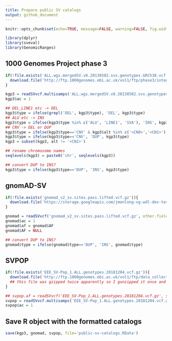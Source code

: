 ```yaml
---
title: Prepare public SV catalogs
output: github_document
---
```


```r
knitr::opts_chunk$set(echo=TRUE, message=FALSE, warning=FALSE, fig.width=10, fig.height=10)
```

```r
library(dplyr)
library(sveval)
library(GenomicRanges)
```

## 1000 Genomes Project phase 3

```r
if(!file.exists('ALL.wgs.mergedSV.v8.20130502.svs.genotypes.GRCh38.vcf.gz')){
  download.file('http://ftp.1000genomes.ebi.ac.uk/vol1/ftp/phase3/integrated_sv_map/supporting/GRCh38_positions/ALL.wgs.mergedSV.v8.20130502.svs.genotypes.GRCh38.vcf.gz', 'ALL.wgs.mergedSV.v8.20130502.svs.genotypes.GRCh38.vcf.gz')
}

kgp3 = readSVvcf.multisamps('ALL.wgs.mergedSV.v8.20130502.svs.genotypes.GRCh38.vcf.gz')
kgp3$ac = 1

## DEL_LINE1 etc -> DEL
kgp3$type = ifelse(grepl('DEL', kgp3$type), 'DEL', kgp3$type)
## ALU etc -> INS
kgp3$type = ifelse(kgp3$type %in% c('ALU', 'LINE1', 'SVA'), 'INS', kgp3$type)
## CNV -> DEL or DUP
kgp3$type = ifelse(kgp3$type=='CNV' & kgp3$alt %in% c('<CN0>','<CN1>'), 'DEL', kgp3$type)
kgp3$type = ifelse(kgp3$type=='CNV', 'DUP', kgp3$type)
kgp3 = subset(kgp3, alt != '<CN2>')

## rename chromosome names
seqlevels(kgp3) = paste0('chr', seqlevels(kgp3))

## convert DUP to INS?
kgp3$type = ifelse(kgp3$type=='DUP', 'INS', kgp3$type)
```

## gnomAD-SV

```r
if(!file.exists('gnomad_v2_sv.sites.pass.lifted.vcf.gz')){
  download.file('https://storage.googleapis.com/jmonlong-vg-wdl-dev-test/gnomad_v2_sv.sites.pass.lifted.vcf.gz', 'gnomad_v2_sv.sites.pass.lifted.vcf.gz')
}

gnomad = readSVvcf('gnomad_v2_sv.sites.pass.lifted.vcf.gz', other.field='AF')
gnomad$ac = 1
gnomad$af = gnomad$AF
gnomad$AF = NULL

## convert DUP to INS?
gnomad$type = ifelse(gnomad$type=='DUP', 'INS', gnomad$type)
```

## SVPOP

```r
if(!file.exists('EEE_SV-Pop_1.ALL.genotypes.20181204.vcf.gz')){
  download.file('http://ftp.1000genomes.ebi.ac.uk/vol1/ftp/data_collections/hgsv_sv_discovery/working/20181025_EEE_SV-Pop_1/VariantCalls_EEE_SV-Pop_1/EEE_SV-Pop_1.ALL.genotypes.20181204.vcf.gz', 'EEE_SV-Pop_1.ALL.genotypes.20181204.vcf.gz')
  ## this file was gzipped twice apparently so I gunzipped it once and renamed to '.vcf.gz'
}

## svpop.af = readSVvcf('EEE_SV-Pop_1.ALL.genotypes.20181204.vcf.gz', sample.name=NULL, other.field='AF')
svpop = readSVvcf.multisamps('EEE_SV-Pop_1.ALL.genotypes.20181204.vcf.gz')
svpop$ac = 1
```

## Save R object with the formatted catalogs

```r
save(kgp3, gnomad, svpop, file='public-sv-catalogs.RData')
```
